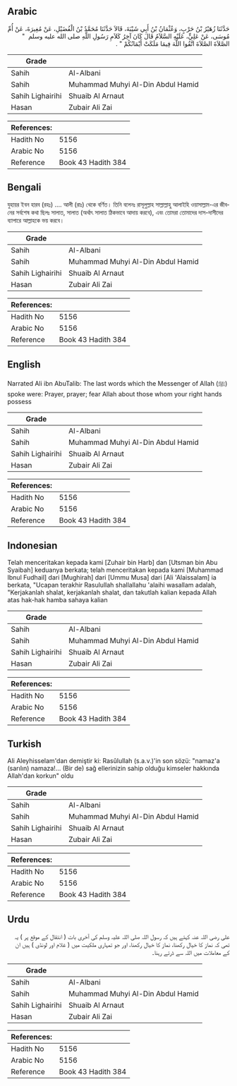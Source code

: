 ## Arabic


<div dir="rtl" lang="ar" style={{fontSize:'larger',backgroundColor:'#f8f9fa',padding:20}}>
حَدَّثَنَا زُهَيْرُ بْنُ حَرْبٍ، وَعُثْمَانُ بْنُ أَبِي شَيْبَةَ، قَالاَ حَدَّثَنَا مُحَمَّدُ بْنُ الْفُضَيْلِ، عَنْ مُغِيرَةَ، عَنْ أُمِّ مُوسَى، عَنْ عَلِيٍّ، عَلَيْهِ السَّلاَمُ قَالَ كَانَ آخِرُ كَلاَمِ رَسُولِ اللَّهِ صلى الله عليه وسلم ‏ "‏ الصَّلاَةَ الصَّلاَةَ اتَّقُوا اللَّهَ فِيمَا مَلَكَتْ أَيْمَانُكُمْ ‏"‏ ‏.‏
</div>
<div style={{backgroundColor:'#f8f9fa',padding:20, marginBottom: 10}}><table> <thead> <tr> <th>Grade</th> <th></th> </tr> </thead> <tbody> <tr><td>Sahih</td><td>Al-Albani</td></tr><tr><td>Sahih</td><td>Muhammad Muhyi Al-Din Abdul Hamid</td></tr><tr><td>Sahih Lighairihi</td><td>Shuaib Al Arnaut</td></tr><tr><td>Hasan</td><td>Zubair Ali Zai</td></tr></tbody></table><table> <thead> <tr> <th>References:</th> <th></th> </tr> </thead> <tbody><tr><td>Hadith No</td><td>5156</td></tr><tr><td>Arabic No</td><td>5156</td></tr><tr><td>Reference</td><td>Book 43 Hadith 384</td></tr></tbody></table></div>

## Bengali


<div dir="ltr" lang="bn" style={{fontSize:'larger',backgroundColor:'#f8f9fa',padding:20}}>
যুহায়র ইবন হারব (রহঃ) .... আলী (রাঃ) থেকে বর্ণিত। তিনি বলেনঃ রাসূলুল্লাহ সাল্লাল্লাহু আলাইহি ওয়াসাল্লাম-এর জীবনের সর্বশেষ কথা ছিলঃ সালাত, সালাত (অর্থাৎ সালাত ঠিকভাবে আদায় করবে), এবং তোমরা তোমাদের দাস-দাসীদের ব্যাপারে আল্লাহকে ভয় করবে।
</div>
<div style={{backgroundColor:'#f8f9fa',padding:20, marginBottom: 10}}><table> <thead> <tr> <th>Grade</th> <th></th> </tr> </thead> <tbody> <tr><td>Sahih</td><td>Al-Albani</td></tr><tr><td>Sahih</td><td>Muhammad Muhyi Al-Din Abdul Hamid</td></tr><tr><td>Sahih Lighairihi</td><td>Shuaib Al Arnaut</td></tr><tr><td>Hasan</td><td>Zubair Ali Zai</td></tr></tbody></table><table> <thead> <tr> <th>References:</th> <th></th> </tr> </thead> <tbody><tr><td>Hadith No</td><td>5156</td></tr><tr><td>Arabic No</td><td>5156</td></tr><tr><td>Reference</td><td>Book 43 Hadith 384</td></tr></tbody></table></div>

## English


<div dir="ltr" lang="en" style={{fontSize:'larger',backgroundColor:'#f8f9fa',padding:20}}>
Narrated Ali ibn AbuTalib: The last words which the Messenger of Allah (ﷺ) spoke were: Prayer, prayer; fear Allah about those whom your right hands possess
</div>
<div style={{backgroundColor:'#f8f9fa',padding:20, marginBottom: 10}}><table> <thead> <tr> <th>Grade</th> <th></th> </tr> </thead> <tbody> <tr><td>Sahih</td><td>Al-Albani</td></tr><tr><td>Sahih</td><td>Muhammad Muhyi Al-Din Abdul Hamid</td></tr><tr><td>Sahih Lighairihi</td><td>Shuaib Al Arnaut</td></tr><tr><td>Hasan</td><td>Zubair Ali Zai</td></tr></tbody></table><table> <thead> <tr> <th>References:</th> <th></th> </tr> </thead> <tbody><tr><td>Hadith No</td><td>5156</td></tr><tr><td>Arabic No</td><td>5156</td></tr><tr><td>Reference</td><td>Book 43 Hadith 384</td></tr></tbody></table></div>

## Indonesian


<div dir="ltr" lang="id" style={{fontSize:'larger',backgroundColor:'#f8f9fa',padding:20}}>
Telah menceritakan kepada kami [Zuhair bin Harb] dan [Utsman bin Abu Syaibah] keduanya berkata; telah menceritakan kepada kami [Muhammad Ibnul Fudhail] dari [Mughirah] dari [Ummu Musa] dari [Ali 'Alaissalam] ia berkata, "Ucapan terakhir Rasulullah shallallahu 'alaihi wasallam adalah, "Kerjakanlah shalat, kerjakanlah shalat, dan takutlah kalian kepada Allah atas hak-hak hamba sahaya kalian
</div>
<div style={{backgroundColor:'#f8f9fa',padding:20, marginBottom: 10}}><table> <thead> <tr> <th>Grade</th> <th></th> </tr> </thead> <tbody> <tr><td>Sahih</td><td>Al-Albani</td></tr><tr><td>Sahih</td><td>Muhammad Muhyi Al-Din Abdul Hamid</td></tr><tr><td>Sahih Lighairihi</td><td>Shuaib Al Arnaut</td></tr><tr><td>Hasan</td><td>Zubair Ali Zai</td></tr></tbody></table><table> <thead> <tr> <th>References:</th> <th></th> </tr> </thead> <tbody><tr><td>Hadith No</td><td>5156</td></tr><tr><td>Arabic No</td><td>5156</td></tr><tr><td>Reference</td><td>Book 43 Hadith 384</td></tr></tbody></table></div>

## Turkish


<div dir="ltr" lang="tr" style={{fontSize:'larger',backgroundColor:'#f8f9fa',padding:20}}>
Ali Aleyhisselam'dan demiştir ki: Rasûlullah (s.a.v.)'in son sözü: "namaz'a (sarılın) namaza!... (Bir de) sağ ellerinizin sahip olduğu kimseler hakkında Allah'dan korkun" oldu
</div>
<div style={{backgroundColor:'#f8f9fa',padding:20, marginBottom: 10}}><table> <thead> <tr> <th>Grade</th> <th></th> </tr> </thead> <tbody> <tr><td>Sahih</td><td>Al-Albani</td></tr><tr><td>Sahih</td><td>Muhammad Muhyi Al-Din Abdul Hamid</td></tr><tr><td>Sahih Lighairihi</td><td>Shuaib Al Arnaut</td></tr><tr><td>Hasan</td><td>Zubair Ali Zai</td></tr></tbody></table><table> <thead> <tr> <th>References:</th> <th></th> </tr> </thead> <tbody><tr><td>Hadith No</td><td>5156</td></tr><tr><td>Arabic No</td><td>5156</td></tr><tr><td>Reference</td><td>Book 43 Hadith 384</td></tr></tbody></table></div>

## Urdu


<div dir="rtl" lang="ur" style={{fontSize:'larger',backgroundColor:'#f8f9fa',padding:20}}>
علی رضی اللہ عنہ کہتے ہیں کہ رسول اللہ صلی اللہ علیہ وسلم کی آخری بات ( انتقال کے موقع پر ) یہ تھی کہ نماز کا خیال رکھنا، نماز کا خیال رکھنا، اور جو تمہاری ملکیت میں ( غلام اور لونڈی ) ہیں ان کے معاملات میں اللہ سے ڈرتے رہنا۔
</div>
<div style={{backgroundColor:'#f8f9fa',padding:20, marginBottom: 10}}><table> <thead> <tr> <th>Grade</th> <th></th> </tr> </thead> <tbody> <tr><td>Sahih</td><td>Al-Albani</td></tr><tr><td>Sahih</td><td>Muhammad Muhyi Al-Din Abdul Hamid</td></tr><tr><td>Sahih Lighairihi</td><td>Shuaib Al Arnaut</td></tr><tr><td>Hasan</td><td>Zubair Ali Zai</td></tr></tbody></table><table> <thead> <tr> <th>References:</th> <th></th> </tr> </thead> <tbody><tr><td>Hadith No</td><td>5156</td></tr><tr><td>Arabic No</td><td>5156</td></tr><tr><td>Reference</td><td>Book 43 Hadith 384</td></tr></tbody></table></div>